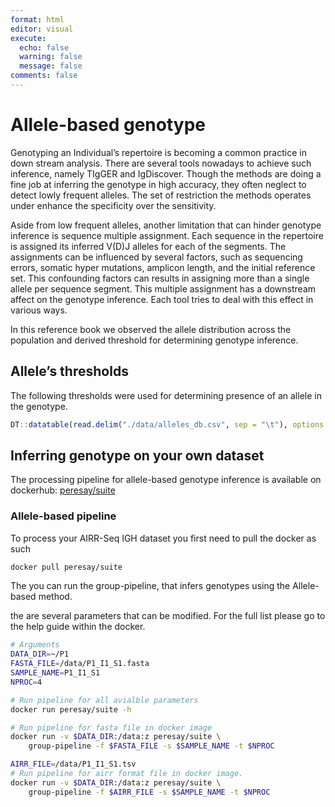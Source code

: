 ```yaml
---
format: html
editor: visual
execute:
  echo: false
  warning: false
  message: false
comments: false
---
```


# Allele-based genotype {.unnumbered}

Genotyping an Individual's repertoire is becoming a common practice in down stream analysis. There are several tools nowadays to achieve such inference, namely TIgGER and IgDiscover. Though the methods are doing a fine job at inferring the genotype in high accuracy, they often neglect to detect lowly frequent alleles. The set of restriction the methods operates under enhance the specificity over the sensitivity.

Aside from low frequent alleles, another limitation that can hinder genotype inference is sequence multiple assignment. Each sequence in the repertoire is assigned its inferred V(D)J alleles for each of the segments. The assignments can be influenced by several factors, such as sequencing errors, somatic hyper mutations, amplicon length, and the initial reference set. This confounding factors can results in assigning more than a single allele per sequence segment. This multiple assignment has a downstream affect on the genotype inference. Each tool tries to deal with this effect in various ways.

In this reference book we observed the allele distribution across the population and derived threshold for determining genotype inference.

## Allele's thresholds

The following thresholds were used for determining presence of an allele in the genotype.

```r
DT::datatable(read.delim("./data/alleles_db.csv", sep = "\t"), options = list(lengthMenu = c(5, 30, 50), pageLength = 5))
```

## Inferring genotype on your own dataset

The processing pipeline for allele-based genotype inference is available on dockerhub: [peresay/suite](https://hub.docker.com/repository/docker/peresay/suite)

### Allele-based pipeline

To process your AIRR-Seq IGH dataset you first need to pull the docker as such

```bash
docker pull peresay/suite
```

The you can run the group-pipeline, that infers genotypes using the Allele-based method. 

the are several parameters that can be modified. For the full list please go to the help guide within the docker.

```bash
# Arguments
DATA_DIR=~/P1
FASTA_FILE=/data/P1_I1_S1.fasta
SAMPLE_NAME=P1_I1_S1
NPROC=4

# Run pipeline for all avialble parameters
docker run peresay/suite -h

# Run pipeline for fasta file in docker image
docker run -v $DATA_DIR:/data:z peresay/suite \
    group-pipeline -f $FASTA_FILE -s $SAMPLE_NAME -t $NPROC

AIRR_FILE=/data/P1_I1_S1.tsv
# Run pipeline for airr format file in docker image. 
docker run -v $DATA_DIR:/data:z peresay/suite \
    group-pipeline -f $AIRR_FILE -s $SAMPLE_NAME -t $NPROC 

```

